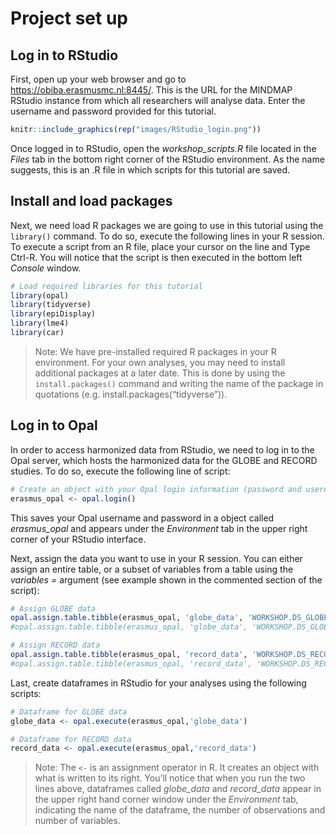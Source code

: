 # Project set up {#login}
## Log in to RStudio

First, open up your web browser and go to <https://obiba.erasmusmc.nl:8445/>. This is the URL for the MINDMAP RStudio instance from which all researchers will analyse data. Enter the username and password provided for this tutorial.
```r
knitr::include_graphics(rep("images/RStudio_login.png"))
```

Once logged in to RStudio, open the *workshop_scripts.R* file located in the _Files_ tab in the bottom right corner of the RStudio environment. As the name suggests, this is an .R file in which scripts for this tutorial are saved.

## Install and load packages
Next, we need load R packages we are going to use in this tutorial using the `library()` command. To do so, execute the following lines in your R session. To execute a script from an R file, place your cursor on the line and Type Ctrl-R. You will notice that the script is then executed in the bottom left _Console_ window.

```r
# Load required libraries for this tutorial
library(opal)
library(tidyverse)
library(epiDisplay)
library(lme4)
library(car)
```

>Note: We have pre-installed required R packages in your R environment. For your own analyses, you may need to install additional packages at a later date. This is done by using the `install.packages()` command and writing the name of the package in quotations (e.g. install.packages("tidyverse")). 

## Log in to Opal
In order to access harmonized data from RStudio, we need to log in to the Opal server, which hosts the harmonized data for the GLOBE and RECORD studies. To do so, execute the following line of script:
```r
# Create an object with your Opal login information (password and username) - these are hidden in your .Rprofile file.
erasmus_opal <- opal.login()
```
This saves your Opal username and password in a object called *erasmus_opal* and appears under the _Environment_ tab in the upper right corner of your RStudio interface.

Next, assign the data you want to use in your R session. You can either assign an entire table, or a subset of variables from a table using the _variables =_ argument (see example shown in the commented section of the script):
```r
# Assign GLOBE data
opal.assign.table.tibble(erasmus_opal, 'globe_data', 'WORKSHOP.DS_GLOBE')
#opal.assign.table.tibble(erasmus_opal, 'globe_data', 'WORKSHOP.DS_GLOBE',variables = list("sdc_age_0","sdc_gender_0","sdc_highest_edu_0","sdc_income_0","sdc_livstat_0","sdc_retire_0","phy_bmi_all_0","poh_sah_good_0","poh_sah_poor_0","lsb_smk_status_0"))

# Assign RECORD data
opal.assign.table.tibble(erasmus_opal, 'record_data', 'WORKSHOP.DS_RECORD')
#opal.assign.table.tibble(erasmus_opal, 'record_data', 'WORKSHOP.DS_RECORD', variables = list("sdc_age_0","sdc_gender_0","sdc_highest_edu_0"))
```

Last, create dataframes in RStudio for your analyses using the following scripts:
```r
# Dataframe for GLOBE data
globe_data <- opal.execute(erasmus_opal,'globe_data')

# Dataframe for RECORD data
record_data <- opal.execute(erasmus_opal,'record_data')
```

> Note: The `<-` is an assignment operator in R. It creates an object with what is written to its right. You'll notice that when you run the two lines above, dataframes called *globe_data* and *record_data* appear in the upper right hand corner window under the _Environment_ tab, indicating the name of the dataframe, the number of observations and number of variables.
